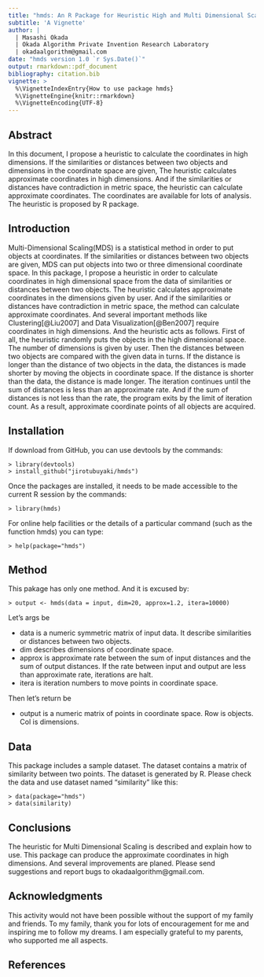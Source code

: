 ```yaml
---
title: "hmds: An R Package for Heuristic High and Multi Dimensional Scaling"
subtitle: 'A Vignette'
author: |
  | Masashi Okada
  | Okada Algorithm Private Invention Research Laboratory
  | okadaalgorithm@gmail.com
date: "hmds version 1.0 `r Sys.Date()`"
output: rmarkdown::pdf_document
bibliography: citation.bib
vignette: >
  %\VignetteIndexEntry{How to use package hmds}
  %\VignetteEngine{knitr::rmarkdown}
  %\VignetteEncoding{UTF-8}
---
```

## Abstract
In this document, I propose a heuristic to calculate the coordinates in high dimensions. If the similarities or distances between two objects and dimensions in the coordinate space are given, The heuristic calculates approximate coordinates in high dimensions. And if the similarities or distances have contradiction in metric space, the heuristic can  calculate approximate coordinates. The coordinates are available for lots of analysis. The heuristic is proposed by R package.

## Introduction
Multi-Dimensional Scaling(MDS) is a statistical method in order to put objects at coordinates. If the similarities or distances between two objects are given, MDS can put objects into two or three dimensional coordinate space. In this package, I propose a heuristic in order to calculate coordinates in high dimensional space from the data of similarities or distances between two objects. The heuristic calculates approximate coordinates in the dimensions given by user. And if the similarities or distances have contradiction in metric space, the method can calculate approximate coordinates. And several important methods like Clustering[@Liu2007] and Data Visualization[@Ben2007] require coordinates in high dimensions. And the heuristic acts as follows. First of all, the heuristic randomly puts the objects in the high dimensional space. The number of dimensions is given by user. Then the distances between two objects are compared with the given data in turns. If the distance is longer than the distance of two objects in the data, the distances is made shorter by moving the objects in coordinate space. If the distance is shorter than the data, the distance is made longer. The iteration continues until the sum of distances is less than an approximate rate. And if the sum of distances is not less than the rate, the program exits by the limit of iteration count. As a result, approximate coordinate points of all objects are acquired.

## Installation
If download from GitHub, you can use devtools by the commands:

```
> library(devtools)
> install_github("jirotubuyaki/hmds")
```

Once the packages are installed, it needs to be made accessible to the current R session by the commands:

```
> library(hmds)
```

For online help facilities or the details of a particular command (such as the function hmds) you can type:

```
> help(package="hmds")
```
## Method
This pakage has only one method. And it is excused by:

```
> output <- hmds(data = input, dim=20, approx=1.2, itera=10000)
```

Let's args be

* data is a numeric symmetric matrix of input data. It describe similarities or distances between two objects.
* dim describes dimensions of coordinate space.
* approx is approximate rate between the sum of input distances and the sum of output distances. If the rate between input and output are less than approximate rate, iterations are halt.
* itera is iteration numbers to move points in coordinate space.

Then let's return be

* output is a numeric matrix of points in coordinate space. Row is objects. Col is dimensions.

## Data
This package includes a sample dataset. The dataset contains a matrix of similarity between two points. The dataset is generated by R. Please check the data and use dataset named "similarity" like this:

```
> data(package="hmds")
> data(similarity)
```


## Conclusions
The heuristic for Multi Dimensional Scaling is described and explain how to use. This package can produce the approximate coordinates in high dimensions. And several improvements are planed. Please send suggestions and report bugs to okadaalgorithm@gmail.com.


## Acknowledgments
This activity would not have been possible without the support of my family and friends. To my family, thank you for lots of encouragement for me and inspiring me to follow my dreams. I am especially grateful to my parents, who supported me all aspects.  


## References
